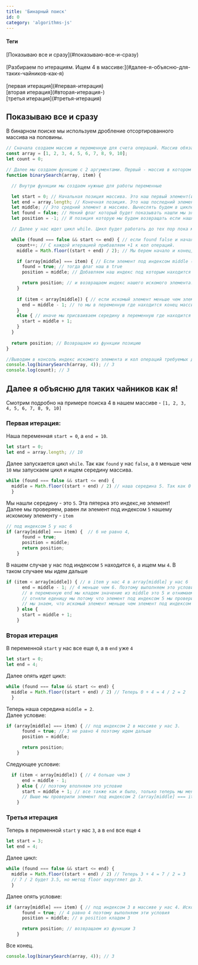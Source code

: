 ```yaml
---
title: 'Бинарный поиск'
id: 0
category: 'algorithms-js'
---
```


<div className = 'mdHead'>

#### Теги
<div className = 'tag_js'>[Показываю все и сразу](#показываю-все-и-сразу)</div>  <br/>
<div className = 'tag_js'>[Разбираем по итерациям. Ищем 4 в массиве:](#далее-я-объясню-для-таких-чайников-как-я)</div>  <br/>
<div className = 'mini_tag_js'>[первая итерация](#первая-итерация)</div> 
<div className = 'mini_tag_js'>[вторая итерация](#вторая-итерация-)</div> 
<div className = 'mini_tag_js'>[третья итерация](#третья-итерация)</div> 

</div>

## Показываю все и сразу ##

В бинарном поиске мы используем дробление отсортированного массива на половины.<br/>
```javaScript
// Сначала создаем массив и переменную для счета операций. Массив обязательно должен быть отсортирован.
const array = [1, 2, 3, 4, 5, 6, 7, 8, 9, 10];
let count = 0;

// Далее мы создаем функцию с 2 аргументами. Первый - массив в котором ищем и второй - сам элемент который ищем.
function binarySearch(array, item) {

  // Внутри функции мы создаем нужные для работы переменные

  let start = 0; // Начальная позиция массива. Это наш первый элемент(индекс 0)
  let end = array.length; // Конечная позиция. Это наш последний элемент(Вычесляем по длине массива)
  let middle; // Это средний элемент в массиве. Вычеслять будем в цикле ниже.
  let found = false; // Некий флаг который будет показывать нашли мы элемент или нет.
  let position = -1; // И позиция которую мы будем возвращать если нашли элемент, если нет, то возвращаем -1

  // Далее у нас идет цикл while. Цикл будет работать до тех пор пока мы не нашли элемент.

  while (found === false && start <= end) { // если found false и начало меньше и не поровнялось с концом, то ищем дальше
    count++; // С каждой итерацией прибавляем +1 к кол операций.
    middle = Math.floor((start + end) / 2); // Мы берем начало и конец, прибавляем и делим на 2. Так мы находим середину

    if (array[middle] === item) { // Если элемент под индексом middle (наша середина) равен, тому что ищем.
      found = true; // тогда флаг наш в true
      position = middle; // Добавляем наш индекс под которым находится средний элемент в позицию

      return position; // и возвращаем индекс нашего искомого элемента.
    }
    
    if (item < array[middle]) { // если искомый элемент меньше чем элемент под индексом middle(наша середина)
      end = middle - 1; // то мы в переменную где находится конец массива присваиваем нашу середину и отнимаем 1.
    } 
    else { // иначе мы присваиваем середину в переменную где находится начало и прибавляем 1
      start = middle + 1;
    }
  }
  
  return position; // Возвращаем из функции позицию
}

//Выводим в консоль индекс искомого элемента и кол операций требуемых для этого:
console.log(binarySearch(array, 4)); // 3
console.log(count); // 3
```
## Далее я объясню для таких чайников как я! ##
Смотрим подробно на примере поиска 4 в нашем массиве -  `[1, 2, 3, 4, 5, 6, 7, 8, 9, 10]`
### Первая итерация:<br/>
Наша переменная `start = 0`, а `end = 10`.
```javaScript
let start = 0;
let end = array.length; // 10
```
Далее запускается цикл `while`. Так как `found` у нас `false`, а `0` меньше чем `10` мы запускаем цикл и ищем середину массива.
```javaScript
while (found === false && start <= end) { 
  middle = Math.floor((start + end) / 2) // наша середина 5. Так как 0 + 10 = 10 / 2 = 5 
  }
```
Мы нашли середину - это `5`. Эта пятерка это индекс,не элемент!<br/>
Далее мы проверяем, равен ли элемент под индексом `5` нашему искомому элементу - `item`
```javaScript
// под индексом 5 у нас 6
if (array[middle] === item) {  // 6 не равно 4, 
      found = true; 
      position = middle; 
      return position; 
    }

```
В нашем случае у нас под индексом `5` находится `6`, а ищем мы `4`. В таком случаее мы идем дальше
```javaScript                                           
if (item < array[middle]) { // в item у нас 4 в array[middle] у нас 6
      end = middle - 1; // 4 меньше чем 6. Поэтому выполняем это условие.
      // в переменную end мы кладем значение из middle это 5 и отнимаем 1, значит в end у нас 4.
      // отняли еденицу мы потому что элемент под индексом 5 мы проверили выше в условии (array[middle] === item)
      // мы знаем, что искомый элемент меньше чем элемент под индексом 5. Поэтому все остальное включительно 5 нам не нужно и мы это отрезаем.
    } else {
      start = middle + 1;
    }
```
### Вторая итерация <br/>
В переменной `start` у нас все еще `0`, а в `end` уже `4`
```javaScript
let start = 0;
let end = 4;
```
Далее опять идет цикл:
```javaScript
while (found === false && start <= end) { 
  middle = Math.floor((start + end) / 2) // Теперь 0 + 4 = 4 / 2 = 2
  }
```
Теперь наша середина `middle = 2`.<br/>
Далее условие:<br/>
```javaScript
if (array[middle] === item) { // под индексом 2 в массиве у нас 3.
      found = true; // 3 не равно 4 поэтому идем дальше
      position = middle;

      return position;
    }

```
Следующее условие:<br/>
```javaScript
  if (item < array[middle]) { // 4 больше чем 3
      end = middle - 1;
    } else { // поэтому вполняем это условие
      start = middle + 1; // все также как и было, только теперь мы меняем начальную позицию массива.
      // Выше мы проверили элемент под индексом 2 (array[middle] === item), он нам больше не нужен, поэтому прибавляем +1
    }
```
### Третья итерация
Теперь в переменной `start` у нас `3`, а в `end` все еще `4`
```javaScript
let start = 3;
let end = 4;
```
Далее цикл:
```javaScript
while (found === false && start <= end) { 
  middle = Math.floor((start + end) / 2) // Теперь 3 + 4 = 7 / 2 = 3
  // 7 / 2 будет 3.5, но метод floor округляет до 3.
  }
```
Далее опять условие:<br/>
```javaScript
if (array[middle] === item) { // под индексом 3 в массиве у нас 4. Искомый элемент тоже 4
      found = true; // 4 равно 4 поэтому выполняем эти условия
      position = middle; // в position кладем 3

      return position; // возвращаем из функции 3
    }
```
Все конец.
```javaScript
console.log(binarySearch(array, 4)); // 3
```
